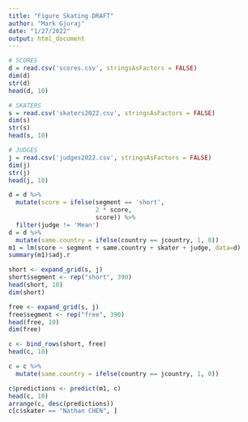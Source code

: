 ```yaml
---
title: "Figure Skating DRAFT"
author: "Mark Gjuraj"
date: "1/27/2022"
output: html_document
---
```


```r
# SCORES
d = read.csv('scores.csv', stringsAsFactors = FALSE)
dim(d)
str(d)
head(d, 10)
```

```r
# SKATERS
s = read.csv('skaters2022.csv', stringsAsFactors = FALSE)
dim(s)
str(s)
head(s, 10)
```

```r
# JUDGES
j = read.csv('judges2022.csv', stringsAsFactors = FALSE)
dim(j)
str(j)
head(j, 10)
```

```r
d = d %>%
  mutate(score = ifelse(segment == 'short',
                        2 * score,
                        score)) %>%
  filter(judge != 'Mean')
d = d %>%
  mutate(same.country = ifelse(country == jcountry, 1, 0))
m1 = lm(score ~ segment + same.country + skater + judge, data=d)
summary(m1)$adj.r
```

```r
short <- expand_grid(s, j)
short$segment <- rep("short", 390)
head(short, 10)
dim(short)

free <- expand_grid(s, j)
free$segment <- rep("free", 390)
head(free, 10)
dim(free)
```

```r
c <- bind_rows(short, free)
head(c, 10)

c = c %>%
  mutate(same.country = ifelse(country == jcountry, 1, 0))
```

```r
c$predictions <- predict(m1, c)
head(c, 10)
arrange(c, desc(predictions))
c[c$skater == "Nathan CHEN", ]
```




